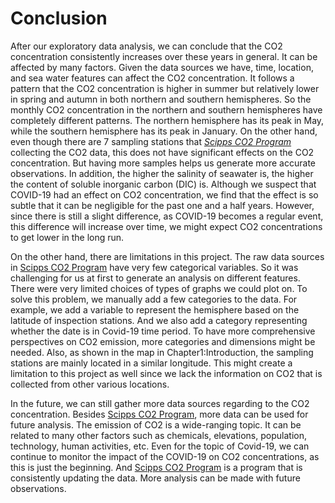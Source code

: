 # Conclusion

After our exploratory data analysis, we can conclude that the CO2 concentration consistently increases over these years in general. It can be affected by many factors. Given the data sources we have, time, location, and sea water features can affect the CO2 concentration. It follows a pattern that the CO2 concentration is higher in summer but relatively lower in spring and autumn in both northern and southern hemispheres. So the monthly CO2 concentration in the northern and southern hemispheres have completely different patterns. The northern hemisphere has its peak in May, while the southern hemisphere has its peak in January. On the other hand, even though there are 7 sampling stations that [*Scipps CO2 Program*](https://scrippsco2.ucsd.edu) collecting the CO2 data, this does not have significant effects on the CO2 concentration. But having more samples helps us generate more accurate observations. In addition, the higher the salinity of seawater is, the higher the content of soluble inorganic carbon (DIC) is. Although we suspect that COVID-19 had an effect on CO2 concentration, we find that the effect is so subtle that it can be negligible for the past one and a half years. However, since there is still a slight difference, as COVID-19 becomes a regular event, this difference will increase over time, we might expect CO2 concentrations to get lower in the long run.

On the other hand, there are limitations in this project. The raw data sources in [Scipps CO2 Program](https://scrippsco2.ucsd.edu) have very few categorical variables. So it was challenging for us at first to generate an analysis on different features. There were very limited choices of types of graphs we could plot on. To solve this problem, we manually add a few categories to the data. For example, we add a variable to represent the hemisphere based on the latitude of inspection stations. And we also add a category representing whether the date is in Covid-19 time period. To have more comprehensive perspectives on CO2 emission, more categories and dimensions might be needed. Also, as shown in the map in Chapter1:Introduction, the sampling stations are mainly located in a similar longitude. This might create a limitation to this project as well since we lack the information on CO2 that is collected from other various locations.

In the future, we can still gather more data sources regarding to the CO2 concentration. Besides [Scipps CO2 Program](https://scrippsco2.ucsd.edu), more data can be used for future analysis. The emission of CO2 is a wide-ranging topic. It can be related to many other factors such as chemicals, elevations, population, technology, human activities, etc. Even for the topic of Covid-19, we can continue to monitor the impact of the COVID-19 on CO2 concentrations, as this is just the beginning. And [Scipps CO2 Program](https://scrippsco2.ucsd.edu) is a program that is consistently updating the data. More analysis can be made with future observations.